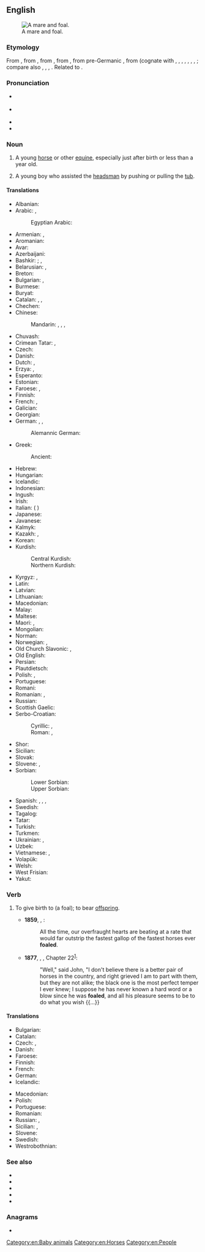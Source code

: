 ==English==
{{wikipedia|lang=en}}
[[Image:Mare and foal (Kvetina-Marie).jpg|thumb|right|A mare and foal.]]

===Etymology===
{{root|en|ine-pro|*peh₂w-}}
From {{inh|en|enm|fole}}, from {{inh|en|ang|fola}}, from {{inh|en|gmw-pro|*folō}}, from {{inh|en|gem-pro|*fulô}}, from pre-Germanic {{m|ine-pro||*''pl̥Hon-''}}, from {{inh|en|ine-pro|*pōlH-||animal young}} (cognate with {{cog|stq|Foole}}, {{cog|fy|fôle}}, {{m|fy|foalle}}, {{cog|nl|veulen}}, {{cog|nds-de|Fohl}}, {{cog|de|Fohlen}}, {{m|de|Fohle}}, {{cog|sv|fåle}}; compare also {{cog|grc|πῶλος}}, {{cog|la|pullus}}, {{cog|sq|pelë||mare}}, {{cog|xcl|ուլ||kid, fawn}}. Related to {{l|en|filly}}.

===Pronunciation===
* {{a|RP}} {{IPA|en|/fəʊl/|/fɔʊl/}}
* {{a|GenAm}} {{IPA|en|/foʊl/}}
* {{audio|en|en-us-foal.ogg|Audio (US)}}
* {{rhymes|en|əʊl|s=1}}

===Noun===
{{en-noun}}

# A young [[horse]] or other [[equine]], especially just after birth or less than a year old.
# {{lb|en|mining|historical}} A young boy who assisted the [[headsman]] by pushing or pulling the [[tub]].

====Translations====
{{trans-top|young horse}}
* Albanian: {{t+|sq|mëz|m}}
* Arabic: {{t|ar|مُهْر|m}}, {{t|ar|فِلْو|m}}
*: Egyptian Arabic: {{t|arz|مهر|m|tr=muhr|sc=Arab}}
* Armenian: {{t+|hy|մտրուկ}}, {{t+|hy|քուռակ}}
* Aromanian: {{t|rup|mãndzu}}
* Avar: {{t|av|тайи}}
* Azerbaijani: {{t|az|qulun}}
* Bashkir: {{t|ba|ҡолон|sc=Cyrl}}; {{q|diminutive}} {{t|ba|ҡолонсаҡ|sc=Cyrl}}, {{t|ba|ҡолоҡай|sc=Cyrl}}
* Belarusian: {{t|be|жарабя́|n}}, {{t|be|жарабё|n}}
* Breton: {{t+|br|ebeul|m}}
* Bulgarian: {{t+|bg|конче́|n}}, {{t+|bg|жребче́|n}}
* Burmese: {{t+|my|မြင်းကလေး|sc=Mymr}}
* Buryat: {{t|bua|унаган}}
* Catalan: {{t+|ca|pollí}}, {{t+|ca|poltre|m}}, {{g|f}}
* Chechen: {{t|ce|бекъа}}
* Chinese:
*: Mandarin: {{t+|cmn|駒子|sc=Hani}}, {{t+|cmn|驹子|tr=jūzi|sc=Hani}}, {{t+|cmn|駒|sc=Hani}}, {{t+|cmn|驹|tr=jū|sc=Hani}}
* Chuvash: {{t|cv|тиха|sc=Cyrl}}
* Crimean Tatar: {{t|crh|bala}}, {{t|crh|[[at]] [[bala]]}}
* Czech: {{t+|cs|hříbě|n}}
* Danish: {{t+|da|føl|n}}
* Dutch: {{t+|nl|veulen|n}}, {{t+|nl|kachtel|n}}
* Erzya: {{t|myv|парнэ}}, {{t|myv|вашо}}
* Esperanto: {{t|eo|ĉevalido}}
* Estonian: {{t+|et|varss}}
* Faroese: {{t|fo|fyl|n}}, {{t|fo|foli|m}}
* Finnish: {{t+|fi|varsa}}
* French: {{t+|fr|poulain|m}}, {{t+|fr|pouliche|f}}
* Galician: {{t+|gl|poldro|m}}
* Georgian: {{t|ka|კვიცი}}
* German: {{t+|de|Fohlen|n}}, {{t+|de|Füllen|n}}, {{t|de|Jungpferd|n}}
*: Alemannic German: {{t|gsw|Füli|n}}
* Greek: {{t+|el|πουλάρι|n}}
*: Ancient: {{t|grc|πῶλος|m|f}}
* Hebrew: {{t+|he|סייח|m|tr=s’yách}}
* Hungarian: {{t+|hu|csikó}}
* Icelandic: {{t+|is|folald|n}}
* Indonesian: {{t|id|anak kuda}}
* Ingush: {{t|inh|бакъ}}
* Irish: {{t|ga|searrach|m}}
* Italian: {{t+|it|puledro|n}} ({{t+|it|poltrone}} {{qualifier|obsolete}})
* Japanese: {{t+|ja|子馬|tr=[[こうま]], kouma}}
* Javanese: {{t+|jv|belo}}
* Kalmyk: {{t|xal|унһн}}
* Kazakh: {{t|kk|құлын}}, {{t|kk|құлыншақ}}
* Korean: {{t+|ko|망아지}}
* Kurdish:
*: Central Kurdish: {{t|ckb|جوانوو}}
*: Northern Kurdish: {{t+|kmr|canî}}
{{trans-mid}}
* Kyrgyz: {{t+|ky|кулун}}, {{t+|ky|тай}}
* Latin: {{t|la|equulus|m}}
* Latvian: {{t|lv|kumeļš}}
* Lithuanian: {{t|lt|kumeliukas}}
* Macedonian: {{t|mk|ждребе|n}}
* Malay: {{t|ms|anak kuda}}
* Maltese: {{t|mt|felu|m}}
* Maori: {{t|mi|punua hōiho}}, {{t|mi|hōiho kuao}}
* Mongolian: {{t+|mn|унага|sc=Cyrl}}
* Norman: {{t|nrf|poulain|m}}
* Norwegian: {{t+|no|føll|n}}, {{t+|no|fole|m}}
* Old Church Slavonic: {{t|cu|жрѣбьць|m|sc=Cyrs}}, {{t|cu|жрѣбѧ|n|sc=Cyrs}}
* Old English: {{t|ang|fola|m}}
* Persian: {{t+|fa|کره|tr=korre|sc=fa-Arab}}
* Plautdietsch: {{t|pdt|Falm|n}}
* Polish: {{t+|pl|źrebak|m}}, {{t+|pl|źrebię|n}}
* Portuguese: {{t+|pt|potro|m}}
* Romani: {{t|rom|khuro|m}}
* Romanian: {{t+|ro|mânz|m}}, {{t+|ro|mânză|f|alt=mânză}}
* Russian: {{t+|ru|жеребёнок|m}}
* Scottish Gaelic: {{t|gd|searrach|m}}
* Serbo-Croatian:
*: Cyrillic: {{t|sh|ждребе|n}}, {{t|sh|ждријебе|n}}
*: Roman: {{t+|sh|ždrebe|n}}, {{t+|sh|ždrijebe|n}}
* Shor: {{t|cjs|қулун}}
* Sicilian: {{t+|scn|putru|m}}
* Slovak: {{t|sk|žriebä|n}}
* Slovene: {{t+|sl|žrebe|n}}, {{t|sl|žrebiček|m}} {{q|diminutive}}
* Sorbian:
*: Lower Sorbian: {{t|dsb|žrěbje|n}}
*: Upper Sorbian: {{t|hsb|žrěbjo|n}}
* Spanish: {{t|es|potranco|m}}, {{t+|es|potro|m}}, {{t|es|potra|f}}, {{t+|es|potrillo|m}}
* Swedish: {{t+|sv|föl|n}}
* Tagalog: {{t|tl|bisiro}}
* Tatar: {{t+|tt|колын}}
* Turkish: {{t+|tr|tay}}
* Turkmen: {{t|tk|taý}}
* Ukrainian: {{t|uk|лоша́|n}}, {{t+|uk|жеребе́ць|m}}
* Uzbek: {{t+|uz|toy}}
* Vietnamese: {{t|vi|ngựa con}}, {{t|vi|lừa con}}
* Volapük: {{t+|vo|jevodül}}
* Welsh: {{t+|cy|ebol|m}}
* West Frisian: {{t|fy|fôle}}
* Yakut: {{t|sah|кулун|sc=Cyrl}}
{{trans-bottom}}

===Verb===
{{en-verb}}

# {{lb|en|ambitransitive}} To give birth to (a foal); to bear [[offspring]].
#* '''1859''', {{w|Charles Dickens}}, ''{{w|A Tale of Two Cities}}'':
#*: All the time, our overfraught hearts are beating at a rate that would far outstrip the fastest gallop of the fastest horses ever '''foaled'''.
#* '''1877''', {{w|Anna Sewell}}, ''{{w|Black Beauty}}'', Chapter 22<sup>[http://en.wikisource.org/wiki/Black_Beauty/22]</sup>:
#*: "Well," said John, "I don't believe there is a better pair of horses in the country, and right grieved I am to part with them, but they are not alike; the black one is the most perfect temper I ever knew; I suppose he has never known a hard word or a blow since he was '''foaled''', and all his pleasure seems to be to do what you wish {{...}}

====Translations====
{{trans-top|give birth (equestrian)}}
* Bulgarian: {{t|bg|ожребвам се}}
* Catalan: {{t+|ca|pollinar}}
* Czech: {{t|cs|ohřebit se|pf}}, {{t|cs|vrhnout hříbě}}
* Danish: {{t+|da|fole}}
* Faroese: {{t|fo|fola}}
* Finnish: {{t+|fi|varsoa}}
* French: {{t+|fr|pouliner}}
* German: {{t+|de|fohlen}}
* Icelandic: {{t+|is|kasta}}
{{trans-mid}}
* Macedonian: {{t|mk|се ождребува}}
* Polish: {{t|pl|oźrebić|alt=oźrebić się}}
* Portuguese: {{t+|pt|parir}}
* Romanian: {{t+|ro|făta}}
* Russian: {{t+|ru|жереби́ться|impf}}, {{t+|ru|ожереби́ться|pf}}
* Sicilian: {{t+|scn|figghiari}}, {{t|scn|sgravari}}
* Slovene: {{t+|sl|ožrebiti se|pf}}
* Swedish: {{t+|sv|föla}}
* Westrobothnian: {{t|gmq-bot|fåla}}
{{trans-bottom}}

===See also===
* {{l|en|colt}}
* {{l|en|filly}}
* {{l|en|horseling}}
* {{l|en|mare}}
* {{l|en|stallion}}

===Anagrams===
* {{anagrams|en|a=aflo|AFOL|Olaf|loaf}}

[[Category:en:Baby animals]]
[[Category:en:Horses]]
[[Category:en:People]]